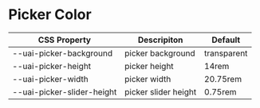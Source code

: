 
<Meta title="Components/PickerColor/Css Variables" />

# Picker Color

| CSS Property               | Descripiton          | Default     |
| -------------------------- | -------------------- | ----------- |
| --uai-picker-background    | picker background    | transparent |
| --uai-picker-height        | picker height        | 14rem       |
| --uai-picker-width         | picker width         | 20.75rem    |
| --uai-picker-slider-height | picker slider height | 0.75rem     |

